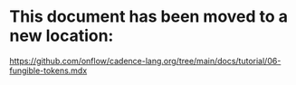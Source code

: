 # This document has been moved to a new location:

https://github.com/onflow/cadence-lang.org/tree/main/docs/tutorial/06-fungible-tokens.mdx

